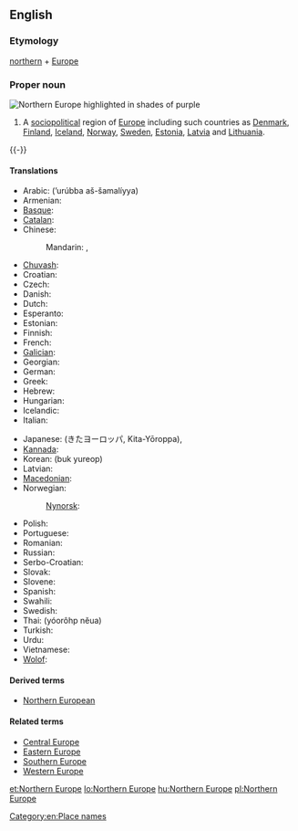 ==English==
{{wikipedia}}

===Etymology===
[[northern]] + [[Europe]]

===Proper noun===
[[Image:Europe-septentrionale.png|thumb|right|Northern Europe highlighted in shades of purple]]
{{en-proper noun|sg=[[northern|Northern]] [[Europe]]}}

# A [[sociopolitical]] region of [[Europe]] including such countries as [[Denmark]], [[Finland]], [[Iceland]], [[Norway]],  [[Sweden]], [[Estonia]], [[Latvia]] and [[Lithuania]].

{{-}}

====Translations====
{{trans-top|sociopolitical region of Europe}}
* Arabic: {{t-|ar|أوروبا الشمالية|sc=Arab}} (’urúbba aš-šamalíyya) {{f}}
* Armenian: {{t-|hy|Հյուսիսային Եվրոպա|tr=Hyusisayin Evropa|sc=Armn}}
* [[Basque]]: {{t-|eu|Iparraldeko Europa}}
* [[Catalan]]: {{t-|ca|Europa del Nord}}
* Chinese:
*: Mandarin: {{t|zh|北歐|sc=Hani}}, {{t|zh|北欧|tr=Běi-Ōu|sc=Hani}}
* [[Chuvash]]: {{tø|cv|Çурçĕр Европа}}
* Croatian: {{t-|hr|Sjeverna Europa|f}}
* Czech: {{t-|cs|severní Evropa|f}}
* Danish: {{t-|da|Nordeuropa}}
* Dutch: {{t-|nl|Noord-Europa}}
* Esperanto: {{t-|eo|Nord-Eŭropo}}
* Estonian: {{t+|et|Põhja-Euroopa}}
* Finnish: {{t+|fi|Pohjois-Eurooppa}}
* French: {{t+|fr|Europe du Nord|f}}
* [[Galician]]: {{t-|gl|Europa do norte|f}}
* Georgian: {{t-|ka|ჩრდილოეთი ევროპა|tr=črdiloet‘i evropa}}
* German: {{t+|de|Nordeuropa|n}}
* Greek: {{t-|el|Βόρεια Ευρώπη|f|tr=Vóreia Evrópi|sc=Grek}}
* Hebrew: {{t-|he|צפון אירופה|m|tr=tz'fón eirópah|sc=Hebr}}
* Hungarian: {{t+|hu|Észak-Európa}}
* Icelandic: {{t+|is|Norður-Evrópa}}
* Italian: {{t-|it|Europa settentrionale|f}}
{{trans-mid}}
* Japanese: {{t-|ja|北ヨーロッパ|sc=Jpan}} (きたヨーロッパ, Kita-Yōroppa), {{t-|ja|北欧|tr=Hokuō|sc=Jpan}}
* [[Kannada]]: {{t-|kn|ಉತ್ತರ ಯುರೋಪ್}}
* Korean: {{t-|ko|북유럽|sc=Hang}} (buk yureop)
* Latvian: {{t-|lv|Ziemeļeiropa}}
* [[Macedonian]]: {{t-|mk|Северна Европа|f|tr=Severna Evropa|sc=Cyrl}}
* Norwegian: {{t-|no|Nord-Europa}}
*: [[Nynorsk]]: {{t-|nn|Nord-Europa}}
* Polish: {{t-|pl|Europa Północna|f}}
* Portuguese: {{t-|pt|Europa setentrional|f}}
* Romanian: {{t-|ro|Europa de Nord|f}}
* Russian: {{t-|ru|Северная Европа|f|tr=Sévernaja Jevrópa|sc=Cyrl}}
* Serbo-Croatian: {{t|sh|Северна Европа|f|tr=Severna Evropa|sc=Cyrl}}
* Slovak: {{t-|sk|Severná Európa|f}}
* Slovene: {{t-|sl|Severna Evropa|f}}
* Spanish: {{t-|es|Europa del Norte|f}}
* Swahili: {{t-|sw|Ulaya ya Kazkazini}}
* Swedish: {{t+|sv|Nordeuropa|c}}
* Thai: {{t-|th|ยุโรปเหนือ}} (yóorôhp nĕua)
* Turkish: {{t+|tr|Kuzey Avrupa}}
* Urdu: {{t-|ur|شمالی یورپ|sc=ur-Arab}}
* Vietnamese: {{t-|vi|Bắc Âu}}
* [[Wolof]]: {{t-|wo|Bëj-gànnaaru Tugal}}
{{trans-bottom}}

====Derived terms====
* [[Northern European]]

====Related terms====
* [[Central Europe]]
* [[Eastern Europe]]
* [[Southern Europe]]
* [[Western Europe]]

[[Category:en:Place names]]

[[et:Northern Europe]]
[[lo:Northern Europe]]
[[hu:Northern Europe]]
[[pl:Northern Europe]]